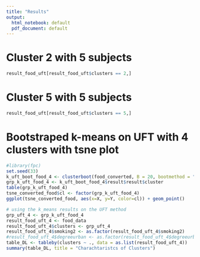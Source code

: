 ```yaml
---
title: "Results"
output:
  html_notebook: default
  pdf_document: default
---
```



# Cluster 2 with 5 subjects

```r
result_food_uft[result_food_uft$clusters == 2,]
```


# Cluster 5 with 5 subjects

```r
result_food_uft[result_food_uft$clusters == 5,]
```


# Bootstraped k-means on UFT with 4 clusters with tsne plot
```r
#library(fpc)
set.seed(33)
k_uft_boot_food_4 <- clusterboot(food_converted, B = 20, bootmethod = "boot", clustermethod = kmeansCBI, krange = 4, seed = 22)
grp_k_uft_food_4 <- k_uft_boot_food_4$result$result$cluster
table(grp_k_uft_food_4)
tsne_converted_food$cl <- factor(grp_k_uft_food_4)
ggplot(tsne_converted_food, aes(x=X, y=Y, color=cl)) + geom_point()
```

<!-- ```{r} -->
<!-- table(grp_k_uft_food_4) -->
<!-- ``` -->



```r
# using the k_means results on the UFT method
grp_uft_4 <- grp_k_uft_food_4
result_food_uft_4 <- food_data
result_food_uft_4$clusters <- grp_uft_4
result_food_uft_4$smoking2 <- as.factor(result_food_uft_4$smoking2)
#result_food_uft_4$degreeurban <- as.factor(result_food_uft_4$degreeurban)
table_DL <- tableby(clusters ~ ., data = as.list(result_food_uft_4))
summary(table_DL, title = "Charachtaristcs of Clusters")  
```

